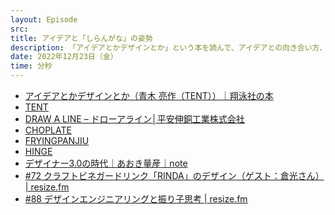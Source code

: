 ```yaml
---
layout: Episode
src: 
title: アイデアと「しらんがな」の姿勢
description: 「アイデアとかデザインとか」という本を読んで、アイデアとの向き合い方、物理プロダクトをつくる上で大切なこと、見積もりの大切さなどについて話しました。
date: 2022年12月23日（金）
time: 分秒
---
```


- [アイデアとかデザインとか（青木 亮作（TENT））｜翔泳社の本](https://www.shoeisha.co.jp/book/detail/9784798175430)
- [TENT](https://tent1000.com/)
- [DRAW A LINE – ドローアライン│平安伸銅工業株式会社](https://www.heianshindo.co.jp/draw-a-line/)
- [CHOPLATE](https://tent1000.com/choplate/)
- [FRYINGPANJIU](https://jiu10.com/)
- [HINGE](https://idontknow.tokyo/hinge.html)
- [デザイナー3.0の時代｜あおき量産｜note](https://note.com/aoki_tent/n/na5c643a05166)
- [#72 クラフトビネガードリンク「RINDA」のデザイン（ゲスト：倉光さん） | resize.fm](https://resize.fm/ep/72-vinegar-drink-rinda)
- [#88 デザインエンジニアリングと振り子思考 | resize.fm](https://resize.fm/ep/88-pendulum-thinking)
